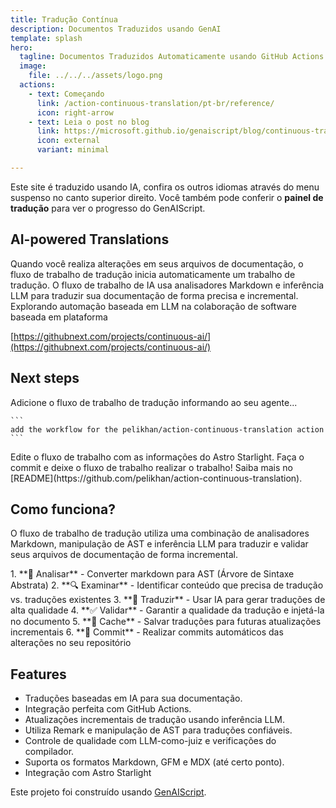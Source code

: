 ```yaml
---
title: Tradução Contínua
description: Documentos Traduzidos usando GenAI
template: splash
hero:
  tagline: Documentos Traduzidos Automaticamente usando GitHub Actions e Modelos
  image:
    file: ../../../assets/logo.png
  actions:
    - text: Começando
      link: /action-continuous-translation/pt-br/reference/
      icon: right-arrow
    - text: Leia o post no blog
      link: https://microsoft.github.io/genaiscript/blog/continuous-translations/
      icon: external
      variant: minimal

---
```



Este site é traduzido usando IA, confira os outros idiomas através do menu suspenso no canto superior direito.
Você também pode conferir o **painel de tradução** para ver o progresso do GenAIScript.

## AI-powered Translations

<CardGrid>
  <Card title="Ações do GitHub" icon="github">
    Quando você realiza alterações em seus arquivos de documentação, o fluxo de trabalho de tradução inicia automaticamente um trabalho de tradução.
  </Card>

  <Card title="Modelos do GitHub" icon="seti:markdown">
    O fluxo de trabalho de IA usa analisadores Markdown e inferência LLM para traduzir sua documentação de forma precisa e incremental.
  </Card>
</CardGrid>

<Card title="IA Contínua" icon="rocket">
  Explorando automação baseada em LLM na colaboração de software baseada em plataforma

  [https://githubnext.com/projects/continuous-ai/](https://githubnext.com/projects/continuous-ai/)
</Card>

## Next steps

<CardGrid stagger>
  <Card title="Adicione o Fluxo de Trabalho" icon="pencil">
    Adicione o fluxo de trabalho de tradução informando ao seu agente...

    ```
    add the workflow for the pelikhan/action-continuous-translation action
    ```
  </Card>

  <Card title="Configure seu site" icon="setting">
    Edite o fluxo de trabalho com as informações do Astro Starlight.
  </Card>

  <Card title="Traduza!" icon="add-document">
    Faça o commit e deixe o fluxo de trabalho realizar o trabalho!
  </Card>

  <Card title="Leia a documentação" icon="open-book">
    Saiba mais no [README](https://github.com/pelikhan/action-continuous-translation).
  </Card>
</CardGrid>

## Como funciona?

O fluxo de trabalho de tradução utiliza uma combinação de analisadores Markdown, manipulação de AST e inferência LLM para traduzir e validar seus arquivos de documentação de forma incremental.

<Steps>
  1. **📄 Analisar** - Converter markdown para AST (Árvore de Sintaxe Abstrata)
  2. **🔍 Examinar** - Identificar conteúdo que precisa de tradução vs. traduções existentes
  3. **🤖 Traduzir** - Usar IA para gerar traduções de alta qualidade
  4. **✅ Validar** - Garantir a qualidade da tradução e injetá-la no documento
  5. **💾 Cache** - Salvar traduções para futuras atualizações incrementais
  6. **📝 Commit** - Realizar commits automáticos das alterações no seu repositório
</Steps>

## Features

* Traduções baseadas em IA para sua documentação.
* Integração perfeita com GitHub Actions.
* Atualizações incrementais de tradução usando inferência LLM.
* Utiliza Remark e manipulação de AST para traduções confiáveis.
* Controle de qualidade com LLM-como-juiz e verificações do compilador.
* Suporta os formatos Markdown, GFM e MDX (até certo ponto).
* Integração com Astro Starlight

Este projeto foi construído usando [GenAIScript](https://microsoft.github.io/genaiscript).

